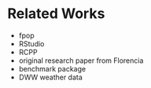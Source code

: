 # Related Works

- fpop
- RStudio
- RCPP
- original research paper from Florencia
- benchmark package
- DWW weather data
